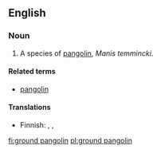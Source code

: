 {{wikipedia|pangolin}}
==English==

===Noun===
{{en-noun|sg=[[ground]] [[pangolin]]}}

# A species of [[pangolin]], ''Manis temmincki''.

====Related terms====
* [[pangolin]]

====Translations====
{{trans-top|species of pangolin}}
* Finnish: {{t-|fi|temminckinmuurahaiskäpy}}, {{t-|fi|kapinmuurahaiskäpy}}, {{t-|fi|aromuurahaiskäpy}}
{{trans-mid}}
{{trans-bottom}}

[[fi:ground pangolin]]
[[pl:ground pangolin]]